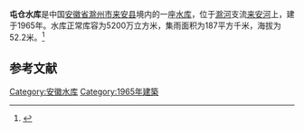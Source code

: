 {{Infobox Reservoir 
|name = 屯仓水库
|nickname = 
|image = 
|image_caption = 
|map = 
|map_caption = 
|pushpin_map = 
|pushpin_map_caption = 
|code = BFAB4503402
|class = 
|location_of_reservoir = [[安徽省|安徽省]][[滁州市|滁州市]][[来安县|来安县]]
|location_of_dam = 
|inflow = 
|outflow = 
|catchment_area = 187
|reservoir_area = 
|mean_depth = 
|maximum_depth = 
|flood_level = 
|normal_water_level = 
|dead_water_level = 
|water_quality = 
|island = 
|maximum_storage_capacity = 
|normal_storage_capacity = 5200万
|dead_storage_capacity = 
|type_of_dam = 
|elevation_of_dam = 
|height_of_dam = 
|length_of_dam = 
|width_of_dam = 
|installed_capacity = 
|irrigated_area =
|start = 
|complete = 1965年
|cost = 
|emigrate = 
|latd = 32.58
|latm = 
|lats = 
|latNS = N
|longd = 118.4645
|longm = 
|longs = 
|longEW = E
|website = 
|footnotes = 
}}
'''屯仓水库'''是中国[[安徽省|安徽省]][[滁州市|滁州市]][[来安县|来安县]]境内的一座[[水库|水库]]，位于[[滁河|滁河]]支流[[来安河|来安河]]上，建于1965年。水库正常库容为5200万立方米，集雨面积为187平方千米，海拔为52.2米。<ref>{{cite web|url=http://brim.ihb.ac.cn/12/CN/12.asp |title=中国大中型水库基本特征数据库 |work=中国生物多样性信息系统内陆水体生物学分部 |deadurl=yes |archiveurl=https://web.archive.org/web/20120402061833/http://brim.ihb.ac.cn/12/CN/12.asp |archivedate=2012-04-02 }}</ref>
== 参考文献 ==
{{Reflist}}

{{安徽小作品}}

[[Category:安徽水库|Category:安徽水库]]
[[Category:1965年建築|Category:1965年建築]]
